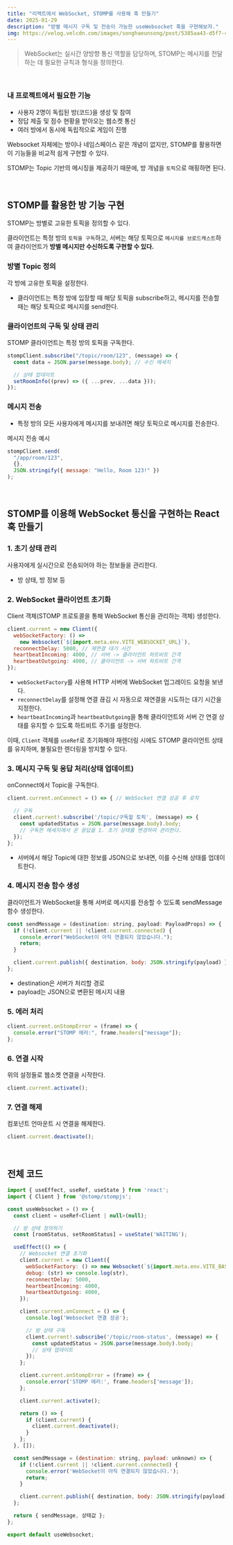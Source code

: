 ```yaml
---
title: "리액트에서 WebSocket, STOMP를 사용해 훅 만들기"
date: 2025-01-29
description: "방별 메시지 구독 및 전송이 가능한 useWebsocket 훅을 구현해보자."
img: https://velog.velcdn.com/images/songhaeunsong/post/5385aa43-d5f7-44c1-9584-4e19f42bb551/image.png
---
```


> WebSocket는 실시간 양방향 통신 역할을 담당하며, STOMP는 메시지를 전달하는 데 필요한 규칙과 형식을 정의한다.

<br />

### 내 프로젝트에서 필요한 기능

- 사용자 2명이 독립된 방(코드)을 생성 및 참여
- 정답 제출 및 점수 현황을 받아오는 웹소켓 통신
- 여러 방에서 동시에 독립적으로 게임이 진행

Websocket 자체에는 방이나 네임스페이스 같은 개념이 없지만, STOMP를 활용하면 이 기능들을 비교적 쉽게 구현할 수 있다.

STOMP는 Topic 기반의 메시징을 제공하기 때문에, 방 개념을 `토픽`으로 매핑하면 된다.

<br />

## STOMP를 활용한 방 기능 구현

STOMP는 방별로 고유한 토픽을 정의할 수 있다.

클라이언트는 특정 방의 `토픽을 구독`하고, 서버는 해당 토픽으로 `메시지를 브로드캐스트`하여 클라이언트가 **방별 메시지만 수신하도록 구현할 수 있다.**

### 방별 Topic 정의

각 방에 고유한 토픽을 설정한다.

- 클라이언트는 특정 방에 입장할 때 해당 토픽을 subscribe하고, 메시지를 전송할 때는 해당 토픽으로 메시지를 send한다.

### 클라이언트의 구독 및 상태 관리

STOMP 클라이언트는 특정 방의 토픽을 구독한다.

```js
stompClient.subscribe("/topic/room/123", (message) => {
  const data = JSON.parse(message.body); // 수신 메세지

  // 상태 업데이트
  setRoomInfo((prev) => ({ ...prev, ...data }));
});
```

### 메시지 전송

- 특정 방의 모든 사용자에게 메시지를 보내려면 해당 토픽으로 메시지를 전송한다.

메시지 전송 예시

```js
stompClient.send(
  "/app/room/123",
  {},
  JSON.stringify({ message: "Hello, Room 123!" })
);
```

<br />

## STOMP를 이용해 WebSocket 통신을 구현하는 React 훅 만들기

### 1. 초기 상태 관리

사용자에게 실시간으로 전송되어야 하는 정보들을 관리한다.

- 방 상태, 방 정보 등

### 2. WebSocket 클라이언트 초기화

Client 객체(STOMP 프로토콜을 통해 WebSocket 통신을 관리하는 객체) 생성한다.

```js
client.current = new Client({
  webSocketFactory: () =>
    new Websocket(`${import.meta.env.VITE_WEBSOCKET_URL}`),
  reconnectDelay: 5000, // 재연결 대기 시간
  heartbeatIncoming: 4000, // 서버 -> 클라이언트 하트비트 간격
  heartbeatOutgoing: 4000, // 클라이언트 -> 서버 하트비트 간격
});
```

- `webSocketFactory`를 사용해 HTTP 서버에 WebSocket 업그레이드 요청을 보낸다.
- `reconnectDelay`를 설정해 연결 끊김 시 자동으로 재연결을 시도하는 대기 시간을 지정한다.
- `heartbeatIncoming`과 `heartbeatOutgoing`을 통해 클라이언트와 서버 간 연결 상태를 유지할 수 있도록 하트비트 주기를 설정한다.

이때, `Client` 객체를 `useRef`로 초기화해야 재렌더링 시에도 STOMP 클라이언트 상태를 유지하며, 불필요한 렌더링을 방지할 수 있다.

### 3. 메시지 구독 및 응답 처리(상태 업데이트)

onConnect에서 Topic을 구독한다.

```js
client.current.onConnect = () => { // WebSocket 연결 성공 후 로직

  // 구독
  client.current!.subscribe('/topic/구독할 토픽', (message) => {
    const updatedStatus = JSON.parse(message.body).body;
    // 구독한 메세지에서 온 응답을 1. 초기 상태를 변경하여 관리한다.
  });
};

```

- 서버에서 해당 Topic에 대한 정보를 JSON으로 보내면, 이를 수신해 상태를 업데이트한다.

### 4. 메시지 전송 함수 생성

클라이언트가 WebSocket을 통해 서버로 메시지를 전송할 수 있도록 sendMessage 함수 생성한다.

```js
const sendMessage = (destination: string, payload: PayloadProps) => {
  if (!client.current || !client.current.connected) {
    console.error("WebSocket이 아직 연결되지 않았습니다.");
    return;
  }

  client.current.publish({ destination, body: JSON.stringify(payload) });
};
```

- destination은 서버가 처리할 경로
- payload는 JSON으로 변환된 메시지 내용

### 5. 에러 처리

```js
client.current.onStompError = (frame) => {
  console.error("STOMP 에러:", frame.headers["message"]);
};
```

### 6. 연결 시작

위의 설정들로 웹소켓 연결을 시작한다.

```js
client.current.activate();
```

### 7. 연결 해제

컴포넌트 언마운트 시 연결을 해제한다.

```js
client.current.deactivate();
```

<br />

## 전체 코드

```js
import { useEffect, useRef, useState } from 'react';
import { Client } from '@stomp/stompjs';

const useWebsocket = () => {
  const client = useRef<Client | null>(null);

  // 방 상태 정의하기
  const [roomStatus, setRoomStatus] = useState('WAITING');

  useEffect(() => {
    // Websocket 연결 초기화
    client.current = new Client({
      webSocketFactory: () => new Websocket(`${import.meta.env.VITE_BASE_URL}/game-websocket`),
      debug: (str) => console.log(str),
      reconnectDelay: 5000,
      heartbeatIncoming: 4000,
      heartbeatOutgoing: 4000,
    });

    client.current.onConnect = () => {
      console.log('Websocket 연결 성공');

      // 방 상태 구독
      client.current!.subscribe('/topic/room-status', (message) => {
        const updatedStatus = JSON.parse(message.body).body;
        // 상태 업데이트
      });
    };

    client.current.onStompError = (frame) => {
      console.error('STOMP 에러:', frame.headers['message']);
    };

    client.current.activate();

    return () => {
      if (client.current) {
        client.current.deactivate();
      }
    };
  }, []);

  const sendMessage = (destination: string, payload: unknown) => {
    if (!client.current || !client.current.connected) {
      console.error('WebSocket이 아직 연결되지 않았습니다.');
      return;
    }

    client.current.publish({ destination, body: JSON.stringify(payload) });
  };

  return { sendMessage, 상태값 };
};

export default useWebsocket;

```
